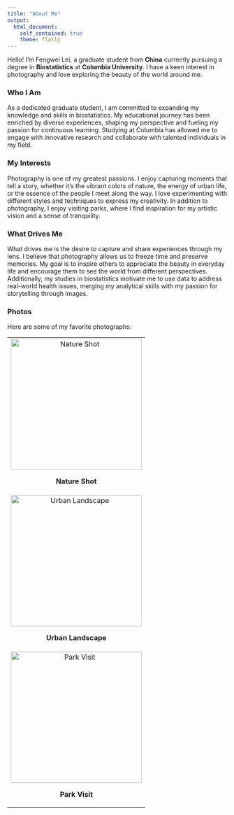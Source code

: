 ```yaml
---
title: "About Me"
output: 
  html_document:
    self_contained: true
    theme: flatly
---
```


Hello! I'm Fengwei Lei, a graduate student from **China** currently pursuing a degree in **Biostatistics** at **Columbia University**. I have a keen interest in photography and love exploring the beauty of the world around me.

### Who I Am

As a dedicated graduate student, I am committed to expanding my knowledge and skills in biostatistics. My educational journey has been enriched by diverse experiences, shaping my perspective and fueling my passion for continuous learning. Studying at Columbia has allowed me to engage with innovative research and collaborate with talented individuals in my field.

### My Interests

Photography is one of my greatest passions. I enjoy capturing moments that tell a story, whether it's the vibrant colors of nature, the energy of urban life, or the essence of the people I meet along the way. I love experimenting with different styles and techniques to express my creativity. In addition to photography, I enjoy visiting parks, where I find inspiration for my artistic vision and a sense of tranquility.

### What Drives Me

What drives me is the desire to capture and share experiences through my lens. I believe that photography allows us to freeze time and preserve memories. My goal is to inspire others to appreciate the beauty in everyday life and encourage them to see the world from different perspectives. Additionally, my studies in biostatistics motivate me to use data to address real-world health issues, merging my analytical skills with my passion for storytelling through images.

### Photos

Here are some of my favorite photographs:

<table>
  <tr>
    <td style="text-align: center;">
      <img src="photos/IMG_3.JPG" alt="Nature Shot" width="300">
      <p><strong>Nature Shot</strong></p>
    </td>
  </tr>
  <tr>
    <td style="text-align: center;">
      <img src="photos/IMG_2.JPG" alt="Urban Landscape" width="300">
      <p><strong>Urban Landscape</strong></p>
    </td>
  </tr>
  <tr>
    <td style="text-align: center;">
      <img src="photos/IMG_1.JPG" alt="Park Visit" width="300">
      <p><strong>Park Visit</strong></p>
    </td>
  </tr>
</table>